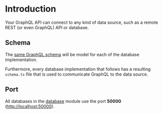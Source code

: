 # Introduction

Your GraphQL API can connect to any kind of data source, such as a remote REST (or even GraphQL) API or database.

## Schema

The [same GraphQL schema](/get-started#schema) will be model for each of the database implementation.

Furthermore, every database implementation that follows has a resulting `schema.ts` file that is used to communicate GraphQL to the data source.

## Port

All databases in the [database](/database) module use the port **50000** ([http://localhost:50000](http://localhost:50000)).
